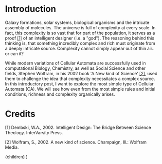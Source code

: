 # Introduction

Galaxy formations, solar systems, biological organisms and the intricate assembly of molecules. The universe is full of complexity at every scale.
In fact, this complexity is so vast that for part of the population, it serves as a proof [[1]](#cred_1) of an intelligent designer (i.e. a "god").
The reasoning behind this thinking is, that something incredibly complex and rich must originate from a deeply intricate source. Complexity cannot
simply appear out of thin air.. or can it? 

While modern variations of Cellular Automata are successfully used in computational Biology, Chemistry, as well as Social Science and other fields, Stephen
Wolfram, in his 2002 book 'A New kind of Science' [[2]](#cred_2), used them to challenge the idea that complexity necessitates a complex source. In this introductory
post, I want to explore the most simple type of Cellular Automata (CA). We will see how even from the most simple rules and initial conditions, richness and complexity
organically arises.



<CA />

# Credits

[1]<a name="cred_1"></a> Dembski, W.A., 2002. Intelligent Design: The Bridge Between Science Theology. InterVarsity Press.

[2]<a name="cred_2"></a> Wolfram, S., 2002. A new kind of science. Champaign, Ill.: Wolfram Media.



  <LayoutPostWrapper pageIdx={2} title="Cellular Automata: Chaos from Simplicity" date="2022-09-02">
    {children}
  </LayoutPostWrapper>
)